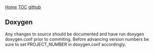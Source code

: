 [[index|Home]] [[TOC]] [[https://github.com/th3r00t/pyShelf.git|github]]
== Doxygen ==

Any changes to source should be documented and have run doxygen doxygen.conf prior to commiting.
Before advancing version numbers be sure to set PROJECT_NUMBER in doxygen.conf accordingly.

